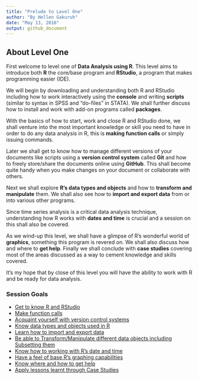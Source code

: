 ```yaml
---
title: "Prelude to Level One"
author: "By Hellen Gakuruh"
date: "May 13, 2016"
output: github_document
---
```


## About Level One

First welcome to level one of **Data Analysis using R**. This level aims to introduce both **R** the core/base program and **RStudio**, a program that makes programming easier (IDE).

We will begin by downloading and understanding both R and RStudio including how to work interactively using the **console** and writing **scripts** (similar to syntax in SPSS and "do-files" in STATA). We shall further discuss how to install and work with add-on programs called **packages**. 

With the basics of how to start, work and close R and RStudio done, we shall venture into the most important knowledge or skill you need to have in order to do any data analysis in R, this is **making function calls** or simply issuing commands.

Later we shall get to know how to manage different versions of your documents like scripts using a **version control system** called **Git** and how to freely store/share the documents online using **GitHub**. This shall become quite handy when you make changes on your document or collaborate with others.

Next we shall explore **R's data types and objects** and how to **transform and manipulate** them. We shall also see how to **import and export data** from or into various other programs. 

Since time series analysis is a critical data analysis technique, understanding how R works with **dates and time** is crucial and a session on this shall also be covered.

As we wind-up this level, we shall have a glimpse of R's wonderful world of **graphics**, something this program is revered on. We shall also discuss how and where to **get help**. Finally we shall conclude with **case studies** covering most of the areas discussed as a way to cement knowledge and skills covered. 

It's my hope that by close of this level you will have the ability to work with R and be ready for data analysis.

### Session Goals
  
* [Get to know R and RStudio](SessionOne_KnowingRandRStudio.html)
* [Make function calls](SessionTwo_MakingFunctionCalls.html)
* [Acquaint yourself with version control systems](SessionThree_VersionControlSystems.html) 
* [Know data types and objects used in R](SessionFour_DataTypesandObjects.html)
* [Learn how to import and export data](SessionFive_ImportingandExportingData.html)
* [Be able to Transform/Manipulate different data objects including Subsetting them](SessionSix_TransformingManipulatingDataObjects.html) 
* [Know how to working with R's date and time](SessionSeven_WorkingWithDatesandTime.html)
* [Have a feel of base R's graphing capabilities](SessionEight_PlottingInBaseR.html)
* [Know where and how to get help](SessionNine_HowandWheretoGetHelp.html)
* [Apply lessons learnt through Case Studies](SessionTen_CaseStudies.html)
